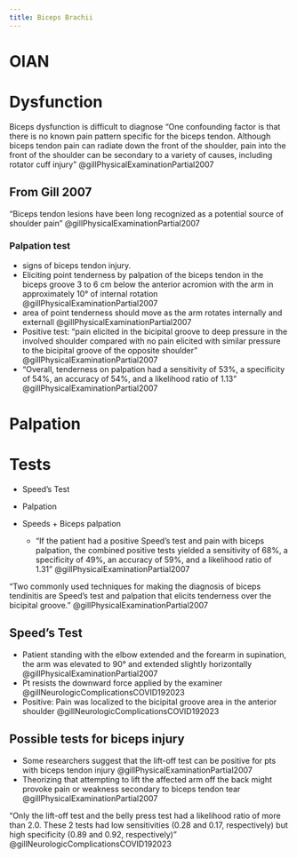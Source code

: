 ```yaml
---
title: Biceps Brachii
---
```



# OIAN



# Dysfunction

Biceps dysfunction is difficult to diagnose
"One confounding factor is that there is no known pain pattern specific for the biceps tendon. Although biceps tendon pain can radiate down the front of the shoulder, pain into the front of the shoulder can be secondary to a variety of causes, including rotator cuff injury" @gillPhysicalExaminationPartial2007

## From Gill 2007



"Biceps tendon lesions have been long recognized as a potential source of shoulder pain" @gillPhysicalExaminationPartial2007

<!-- move to shoulder MSK

partial tears of the biceps tendon can be a frequent finding in the painful or stiff shoulder @gillPhysicalExaminationPartial2007

Biceps tendon lesions frequently have been found to be associated with subacromial impingement and rotator cuff tears @gillNeurologicComplicationsCOVID192023

Add table 3

Add table 4
-->

### Palpation test

- signs of biceps tendon injury.
- Eliciting point tenderness by palpation of the biceps tendon in the biceps groove 3 to 6 cm below the anterior acromion with the arm in approximately 10° of internal rotation @gillPhysicalExaminationPartial2007
- area of point tenderness should move as the arm rotates internally and externall @gillPhysicalExaminationPartial2007 
- Positive test: "pain elicited in the bicipital groove to deep pressure in the involved shoulder compared with no pain elicited with similar pressure to the bicipital groove of the opposite shoulder" @gillPhysicalExaminationPartial2007
- "Overall, tenderness on palpation had a sensitivity of 53%, a specificity of 54%, an accuracy of 54%, and a likelihood ratio of 1.13" @gillPhysicalExaminationPartial2007

# Palpation



# Tests

- Speed's Test
- Palpation

- Speeds + Biceps palpation
    - "If the patient had a positive Speed’s test and pain with biceps palpation, the combined positive tests yielded a sensitivity of 68%, a specificity of 49%, an accuracy of 59%, and a likelihood ratio of 1.31" @gillPhysicalExaminationPartial2007

"Two commonly used techniques for making the diagnosis of biceps tendinitis are Speed’s test and palpation that elicits tenderness over the bicipital groove." @gillPhysicalExaminationPartial2007


## Speed's Test

- Patient standing with the elbow extended and the forearm in supination, the arm was elevated to 90° and extended slightly horizontally @gillPhysicalExaminationPartial2007
- Pt resists the downward force applied by the examiner @gillNeurologicComplicationsCOVID192023
- Positive: Pain was localized to the bicipital groove area in the anterior shoulder @gillNeurologicComplicationsCOVID192023

## Possible tests for biceps injury

- Some researchers suggest that the lift-off test can be positive for pts with biceps tendon injury @gillPhysicalExaminationPartial2007
- Theorizing that attempting to lift the affected arm off the back might provoke pain or weakness secondary to biceps tendon tear @gillPhysicalExaminationPartial2007

"Only the lift-off test and the belly press test had a likelihood ratio of more than 2.0. These 2 tests had low sensitivities (0.28 and 0.17, respectively) but high specificity (0.89 and 0.92, respectively)" @gillNeurologicComplicationsCOVID192023